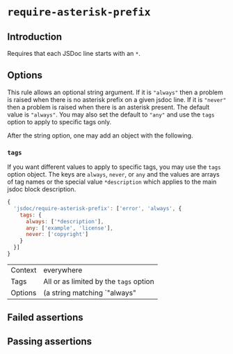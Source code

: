 # `require-asterisk-prefix`

## Introduction

Requires that each JSDoc line starts with an `*`.

## Options

This rule allows an optional string argument. If it is `"always"` then a
problem is raised when there is no asterisk prefix on a given jsdoc line. If
it is `"never"` then a problem is raised when there is an asterisk present.
The default value is `"always"`. You may also set the default to `"any"`
and use the `tags` option to apply to specific tags only.

After the string option, one may add an object with the following.

### `tags`

If you want different values to apply to specific tags, you may use
the `tags` option object. The keys are `always`, `never`, or `any` and
the values are arrays of tag names or the special value `*description`
which applies to the main jsdoc block description.

```js
{
  'jsdoc/require-asterisk-prefix': ['error', 'always', {
    tags: {
      always: ['*description'],
      any: ['example', 'license'],
      never: ['copyright']
    }
  }]
}
```

|||
|---|---|
|Context|everywhere|
|Tags|All or as limited by the `tags` option|
|Options|(a string matching `"always"|"never"` and optional object with `tags`)|


## Failed assertions

<Assertions rule="requireAsteriskPrefix" />

## Passing assertions

<Assertions rule="requireAsteriskPrefix" passing />

